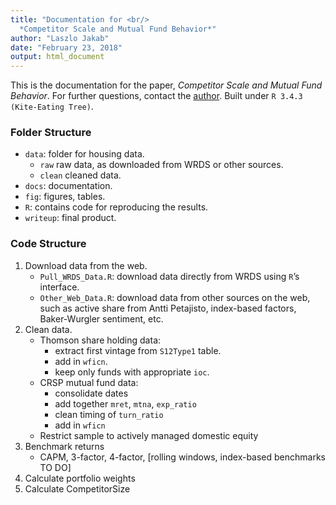 ```yaml
---
title: "Documentation for <br/>
  *Competitor Scale and Mutual Fund Behavior*"
author: "Laszlo Jakab"
date: "February 23, 2018"
output: html_document
---
```


This is the documentation for the paper, *Competitor Scale and Mutual Fund Behavior*. For further questions, contact the [author](laszlo.jakab@chicagobooth.edu). Built under `R 3.4.3 (Kite-Eating Tree)`.

### Folder Structure
- `data`: folder for housing data.
   - `raw` raw data, as downloaded from WRDS or other sources.
   - `clean` cleaned data.
- `docs`: documentation.
- `fig`: figures, tables.
- `R`: contains code for reproducing the results.
- `writeup`: final product.

### Code Structure

1. Download data from the web.
    - `Pull_WRDS_Data.R`: download data directly from WRDS using `R`'s interface.
    - `Other_Web_Data.R`: download data from other sources on the web, such as active share from Antti Petajisto, index-based factors, Baker-Wurgler sentiment, etc.
2. Clean data.
    - Thomson share holding data:
      + extract first vintage from `S12Type1` table.
      + add in `wficn`.
      + keep only funds with appropriate `ioc`.
    - CRSP mutual fund data:
      + consolidate dates
      + add together `mret`, `mtna`, `exp_ratio`
      + clean timing of `turn_ratio`
      + add in `wficn`
    - Restrict sample to actively managed domestic equity
3. Benchmark returns
    - CAPM, 3-factor, 4-factor, [rolling windows, index-based benchmarks TO DO]
4. Calculate portfolio weights
5. Calculate CompetitorSize






